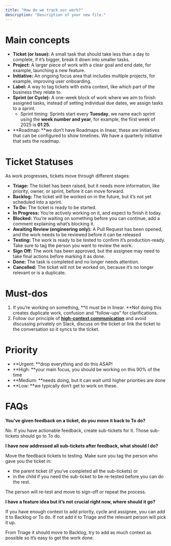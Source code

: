 ```yaml
---
title: "How do we track our work?"
description: "Description of your new file."
---
```


# Main concepts

- **Ticket (or Issue):** A small task that should take less than a day to complete, if it’s bigger, break it down into smaller tasks.
- **Project:** A larger piece of work with a clear goal and end date, for example, launching a new feature.
- **Initiative:** An ongoing focus area that includes multiple projects, for example, improving user onboarding.
- **Label:** A way to tag tickets with extra context, like which part of the business they relate to.
- **Sprint (or Cycle):** A one-week block of work where we aim to finish assigned tasks, instead of setting individual due dates, we assign tasks to a sprint.
  - Sprint timing: Sprints start every **Tuesday**, we name each sprint using the **week number and year**, for example, the first week of 2025 is **01 25.**
- **Roadmap: **we don’t have Roadmaps in linear, these are initiatives that can be configured to show timelines. We have a quarterly initiative that sets the roadmap.

# Ticket Statuses

As work progresses, tickets move through different stages:

- **Triage:** The ticket has been raised, but it needs more information, like priority, owner, or sprint, before it can move forward.
- **Backlog:** The ticket will be worked on in the future, but it’s not yet scheduled into a sprint.
- **To Do:** The ticket is ready to be started.
- **In Progress:** You’re actively working on it, and expect to finish it today.
- **Blocked:** You’re waiting on something before you can continue, add a comment explaining what’s blocking it.
- **Awaiting Review (engineering only):** A Pull Request has been opened, and the work needs to be reviewed before it can be released
- **Testing:** The work is ready to be tested to confirm it’s production-ready. Take sure to tag the person you want to review the work.
- **Sign Off:** The work has been approved, but the assignee may need to take final actions before marking it as done.
- **Done:** The task is completed and no longer needs attention.
- **Cancelled:** The ticket will not be worked on, because it’s no longer relevant or is a duplicate.

# Must-dos

1. If you’re working on something, **it must be in linear. **Not doing this creates duplicate work, confusion and “follow-ups” for clarifications.
2. Follow our principle of [**<u>high-context communication</u>**](https://handbook.privasee.io/handbook/how-we-work-at-vera#15-high-context-communication) and avoid discussing privately on Slack, discuss on the ticket or link the ticket to the conversation so it syncs to the ticket.

# Priority

- **Urgent: **drop everything and do this ASAP\!
- **High: **your main focus, you should be working on this 90% of the time
- **Medium: **needs doing, but it can wait until higher priorities are done
- **Low: **we typically don’t get to work on these.

# FAQs

**You’ve given feedback on a ticket, do you move it back to To do?**

No. If you have actionable feedback, create sub-tickets for it. Those sub-tickets should go to To do.

**I have now addressed all sub-tickets after feedback, what should I do?**

Move the feedback tickets to testing. Make sure you tag the person who gave you the ticket in:

- the parent ticket (if you’ve completed all the sub-tickets) or
- in the child if you need the sub-ticket to be re-tested before you can do the rest.

The person will re-test and move to sign-off or repeat the process.

**I have a feature idea but it’s not crucial right now, where should it go?**

If you have enough context to add priority, cycle and assignee, you can add it to Backlog or To do. If not add it to Triage and the relevant person will pick it up.

From Triage it should move to Backlog, try to add as much context as possible so it’s easy to get the work done.